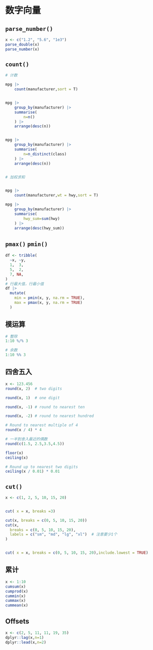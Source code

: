 # 数字向量

## `parse_number()`

```r
x <- c("1.2", "5.6", "1e3")
parse_double(x)
parse_number(x)
```

## `count()`

```r

# 计数

mpg |> 
    count(manufacturer,sort = T)


mpg |> 
    group_by(manufacturer) |> 
    summarise(
        n=n()
    ) |> 
    arrange(desc(n))


mpg |> 
    group_by(manufacturer) |> 
    summarise(
        n=n_distinct(class)
    ) |> 
    arrange(desc(n))


# 加权求和


mpg |> 
    count(manufacturer,wt = hwy,sort = T)

mpg |> 
    group_by(manufacturer) |> 
    summarise(
        hwy_sum=sum(hwy)
    ) |> 
    arrange(desc(hwy_sum))
```

## `pmax()`  `pmin()`

```r
df <- tribble(
  ~x, ~y,
  1,  3,
  5,  2,
  7, NA,
)
# 行最大值，行最小值
df |> 
  mutate(
    min = pmin(x, y, na.rm = TRUE),
    max = pmax(x, y, na.rm = TRUE)
  )
```

## 模运算

```r
# 整除
1:10 %/% 3

# 余数
1:10 %% 3
```

## 四舍五入

```r
x <- 123.456
round(x, 2)  # two digits

round(x, 1)  # one digit

round(x, -1) # round to nearest ten

round(x, -2) # round to nearest hundred

# Round to nearest multiple of 4
round(x / 4) * 4
```

```r
# 一半到舍入最近的偶数
round(c(1.5, 2.5,3.5,4.5))
```

```r
floor(x)
ceiling(x)

# Round up to nearest two digits
ceiling(x / 0.01) * 0.01
```

## `cut()`

```r
x <- c(1, 2, 5, 10, 15, 20)


cut( x = x, breaks =3)                

cut(x, breaks = c(0, 5, 10, 15, 20))
cut(x, 
  breaks = c(0, 5, 10, 15, 20), 
  labels = c("sm", "md", "lg", "xl")  # 注意要少1个
)


cut( x = x, breaks = c(0, 5, 10, 15, 20),include.lowest = TRUE) 

```

## 累计

```r
x <- 1:10
cumsum(x)
cumprod(x)
cummin(x)
cummax(x)
cummean(x)
```


## Offsets

```r
x <- c(2, 5, 11, 11, 19, 35)
dplyr::lag(x,n=1)
dplyr::lead(x,n=2)
```

